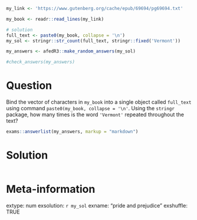 ```r
my_link <- 'https://www.gutenberg.org/cache/epub/69694/pg69694.txt'

my_book <- readr::read_lines(my_link)

# solution
full_text <- paste0(my_book, collapse = '\n')
my_sol <- stringr::str_count(full_text, stringr::fixed('Vermont'))
```

```r
my_answers <- afedR3::make_random_answers(my_sol)

#check_answers(my_answers)
```


Question
========

Bind the vector of characters in `my_book` into a single object  called `full_text` using command `paste0(my_book, collapse = '\n'`. Using the `stringr` package, how many times is the word `'Vermont'` repeated throughout the text?

```r
exams::answerlist(my_answers, markup = "markdown")
```

Solution
================


```r
```


Meta-information
================
extype: num
exsolution: `r my_sol`
exname: "pride and prejudice"
exshuffle: TRUE

